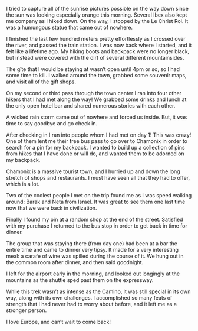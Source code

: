 I tried to capture all of the sunrise pictures possible on the way down
since the sun was looking especially orange this morning. Several Ibex also
kept me company as I hiked down. On the way, I stopped by the Le Christ Roi. It
was a humungous statue that came out of nowhere.

<Stats gain="383" loss="3783" miles="4.1" steps="22385" />

I finished the last few hundred meters pretty effortlessly as I crossed over the
river, and passed the train station. I was now back where I started, and it
felt like a lifetime ago. My hiking boots and backpack were no longer black,
but instead were covered with the dirt of several different mountainsides.

The gîte that I would be staying at wasn’t open until 4pm or so, so I had some
time to kill. I walked around the town, grabbed some souvenir maps, and visit
all of the gift shops.

On my second or third pass through the town center I ran into four other hikers
that I had met along the way! We grabbed some drinks and lunch at the only open
hotel bar and shared numerous stories with each other.

A wicked rain storm came out of nowhere and forced us inside. But, it was time
to say goodbye and go check in.

After checking in I ran into people whom I had met on day 1! This was crazy! One
of them lent me their free bus pass to go over to Chamonix in order to search
for a pin for my backpack. I wanted to build up a collection of pins from hikes
that I have done or will do, and wanted them to be adorned on my backpack.

Chamonix is a massive tourist town, and I hurried up and down the long stretch
of shops and restaurants. I must have seen all that they had to offer, which is
a lot.

Two of the coolest people I met on the trip found me as I was speed walking
around: Barak and Neta from Israel. It was great to see them one last time now
that we were back in civilization.

Finally I found my pin at a random shop at the end of the street. Satisfied with
my purchase I returned to the bus stop in order to get back in time for
dinner.

The group that was staying there (from day one) had been at a bar the entire
time and came to dinner very tipsy. It made for a very interesting meal: a
carafe of wine was spilled during the course of it. We hung out in the common
room after dinner, and then said goodnight.

I left for the airport early in the morning, and looked out longingly at the
mountains as the shuttle sped past them on the expressway.

While this trek wasn’t as intense as the Camino, it was still special in its own
way, along with its own challenges. I accomplished so many feats of strength
that I had never had to worry about before, and it left me as a stronger
person.

I love Europe, and can’t wait to come back!

